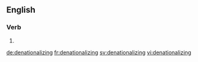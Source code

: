 
==English==

===Verb===
{{head|en|present participle}}

# {{present participle of|denationalize|lang=en|nocat=1}}

[[de:denationalizing]]
[[fr:denationalizing]]
[[sv:denationalizing]]
[[vi:denationalizing]]